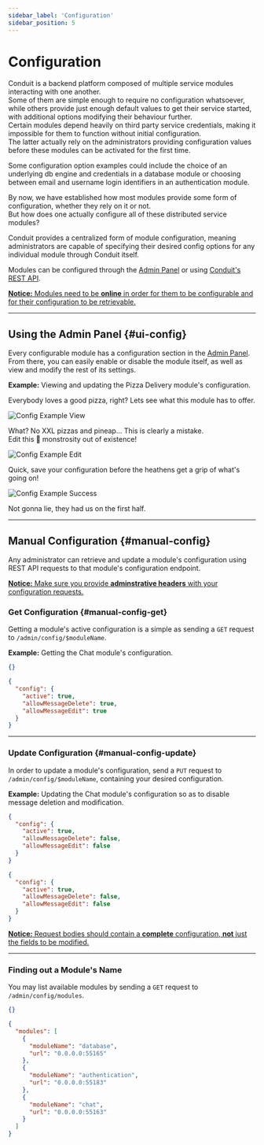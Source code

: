 ```yaml
---
sidebar_label: 'Configuration'
sidebar_position: 5
---
```


# Configuration

Conduit is a backend platform composed of multiple service modules interacting with one another.<br />
Some of them are simple enough to require no configuration whatsoever, while 
others provide just enough default values to get their service started, with additional options modifying their behaviour further.<br />
Certain modules depend heavily on third party service credentials, making it impossible for them to function without initial configuration.<br />
The latter actually rely on the administrators providing configuration values before these modules can be activated for the first time.<br />

Some configuration option examples could include the choice of an underlying db engine and credentials in a database module or 
choosing between email and username login identifiers in an authentication module.

By now, we have established how most modules provide some form of configuration, whether they rely on it or not.<br />
But how does one actually configure all of these distributed service modules?

Conduit provides a centralized form of module configuration, meaning administrators are capable of 
specifying their desired config options for any individual module through Conduit itself.

Modules can be configured through the [Admin Panel](get-started/admin-panel) or using [Conduit's REST API](router/rest).<br />

<ins><strong>Notice:</strong> Modules need to be <strong>online</strong> in order for them to be configurable and for their configuration to be retrievable.</ins>

-------------------------------------------------

## Using the Admin Panel {#ui-config}

Every configurable module has a configuration section in the [Admin Panel](get-started/admin-panel).<br/>
From there, you can easily enable or disable the module itself, as well as view and modify the rest of its settings.

**Example:** Viewing and updating the Pizza Delivery module's configuration.

Everybody loves a good pizza, right? Lets see what this module has to offer.<br />

![Config Example View](/img/config/admin/config_ex_view.png)

What? No XXL pizzas and pineap... This is clearly a mistake.<br />
Edit this 🍍 monstrosity out of existence!

![Config Example Edit](/img/config/admin/config_ex_edit.png)

Quick, save your configuration before the heathens get a grip of what's going on!

![Config Example Success](/img/config/admin/config_ex_success.png)

Not gonna lie, they had us on the first half.

-------------------------------------------------

## Manual Configuration {#manual-config}

Any administrator can retrieve and update a module's configuration using REST API requests to that module's configuration endpoint.

<ins><strong>Notice:</strong> Make sure you provide <strong>[adminstrative headers](router/headers#headers-admin)</strong> with your configuration requests.</ins>

### Get Configuration {#manual-config-get}

Getting a module's active configuration is a simple as sending a `GET` request to `/admin/config/$moduleName`.

**Example:** Getting the Chat module's configuration.

```json title="GET on /admin/config/chat"
{}
```

```json title="Response"
{
  "config": {
    "active": true,
    "allowMessageDelete": true,
    "allowMessageEdit": true
  }
}
```

-------------------------------------------------

### Update Configuration {#manual-config-update}

In order to update a module's configuration, send a `PUT` request to `/admin/config/$moduleName`, containing your desired configuration.

**Example:** Updating the Chat module's configuration so as to disable message deletion and modification.

```json title="PUT on /admin/config/chat"
{
  "config": {
    "active": true,
    "allowMessageDelete": false,
    "allowMessageEdit": false
  }
}
```

```json title="Response"
{
  "config": {
    "active": true,
    "allowMessageDelete": false,
    "allowMessageEdit": false
  }
}
```

<ins><strong>Notice:</strong> Request bodies should contain a <strong>complete</strong> configuration, <strong>not</strong> just the fields to be modified.</ins>

-------------------------------------------------

### Finding out a Module's Name

You may list available modules by sending a `GET` request to `/admin/config/modules`.

```json title="GET on /admin/config/modules"
{}
```

```json title="Example Response"
{
  "modules": [
    {
      "moduleName": "database",
      "url": "0.0.0.0:55165"
    },
    {
      "moduleName": "authentication",
      "url": "0.0.0.0:55183"
    },
    {
      "moduleName": "chat",
      "url": "0.0.0.0:55163"
    }
  ]
}
```
